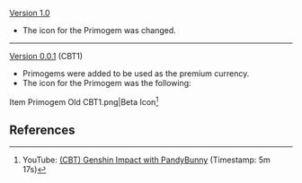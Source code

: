 {{Change History/Header}}
[[Version 1.0]]
*The icon for the Primogem was changed.
----
[[Version 0.0.1]] (CBT1)
*Primogems were added to be used as the premium currency.
*The icon for the Primogem was the following:
<gallery>
Item Primogem Old CBT1.png|Beta Icon<ref name="CBT1 description">YouTube: [https://youtu.be/PpqsTo3Z-4U (CBT) Genshin Impact with PandyBunny] (Timestamp: 5m 17s)</ref>
</gallery>
<noinclude>
==References==
{{Reflist}}

</noinclude>